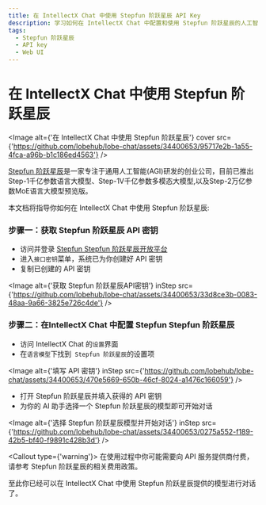 ```yaml
---
title: 在 IntellectX Chat 中使用 Stepfun 阶跃星辰 API Key
description: 学习如何在 IntellectX Chat 中配置和使用 Stepfun 阶跃星辰的人工智能模型，包括获取 API Key 和选择模型开始对话。
tags:
  - Stepfun 阶跃星辰
  - API key
  - Web UI
---
```


# 在 IntellectX Chat 中使用 Stepfun 阶跃星辰

<Image
  alt={'在 IntellectX Chat 中使用 Stepfun 阶跃星辰'}
  cover
  src={'https://github.com/lobehub/lobe-chat/assets/34400653/95717e2b-1a55-4fca-a96b-b1c186ed4563'}
/>

[Stepfun 阶跃星辰](https://www.stepfun.com/)是一家专注于通用人工智能(AGI)研发的创业公司，目前已推出Step-1千亿参数语言大模型、Step-1V千亿参数多模态大模型,以及Step-2万亿参数MoE语言大模型预览版。

本文档将指导你如何在 IntellectX Chat 中使用 Stepfun 阶跃星辰:

<Steps>

### 步骤一：获取 Stepfun 阶跃星辰 API 密钥

- 访问并登录 [Stepfun Stepfun 阶跃星辰开放平台](https://platform.stepfun.com/)
- 进入`接口密钥`菜单，系统已为你创建好 API 密钥
- 复制已创建的 API 密钥

<Image
  alt={'获取 Stepfun 阶跃星辰API密钥'}
  inStep
  src={'https://github.com/lobehub/lobe-chat/assets/34400653/33d8ce3b-0083-48aa-9a66-3825e726c4de'}
/>

### 步骤二：在IntellectX Chat 中配置 Stepfun Stepfun 阶跃星辰

- 访问 IntellectX Chat 的`设置`界面
- 在`语言模型`下找到` Stepfun 阶跃星辰`的设置项

<Image
  alt={'填写 API 密钥'}
  inStep
  src={'https://github.com/lobehub/lobe-chat/assets/34400653/470e5669-650b-46cf-8024-a1476c166059'}
/>

- 打开 Stepfun 阶跃星辰并填入获得的 API 密钥
- 为你的 AI 助手选择一个 Stepfun 阶跃星辰的模型即可开始对话

<Image
  alt={'选择 Stepfun 阶跃星辰模型并开始对话'}
  inStep
  src={'https://github.com/lobehub/lobe-chat/assets/34400653/0275a552-f189-42b5-bf40-f9891c428b3d'}
/>

<Callout type={'warning'}>
  在使用过程中你可能需要向 API 服务提供商付费，请参考 Stepfun 阶跃星辰的相关费用政策。
</Callout>

</Steps>

至此你已经可以在 IntellectX Chat 中使用 Stepfun 阶跃星辰提供的模型进行对话了。
